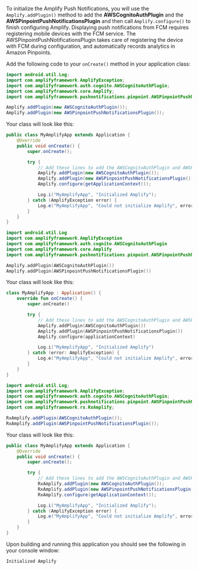 To initialize the Amplify Push Notifications, you will use the `Amplify.addPlugin()` method to add the **AWSCognitoAuthPlugin** and the **AWSPinpointPushNotificationsPlugin** and then call `Amplify.configure()` to finish configuring Amplify.
Displaying push notifications from FCM requires registering mobile devices with the FCM service. The AWSPinpointPushNotificationsPlugin takes care of registering the device with FCM during configuration, and automatically records analytics in Amazon Pinpoints.


Add the following code to your `onCreate()` method in your application class:

<BlockSwitcher>
<Block name="Java">

```java
import android.util.Log;
import com.amplifyframework.AmplifyException;
import com.amplifyframework.auth.cognito.AWSCognitoAuthPlugin;
import com.amplifyframework.core.Amplify;
import com.amplifyframework.pushnotifications.pinpoint.AWSPinpointPushNotificationsPlugin;
```

```java
Amplify.addPlugin(new AWSCognitoAuthPlugin());
Amplify.addPlugin(new AWSPinpointPushNotificationsPlugin());
```

Your class will look like this:

```java
public class MyAmplifyApp extends Application {
    @Override
    public void onCreate() {
        super.onCreate();

        try {
            // Add these lines to add the AWSCognitoAuthPlugin and AWSPinpointPushNotificationsPlugin plugins
            Amplify.addPlugin(new AWSCognitoAuthPlugin());
            Amplify.addPlugin(new AWSPinpointPushNotificationsPlugin());
            Amplify.configure(getApplicationContext());

            Log.i("MyAmplifyApp", "Initialized Amplify");
        } catch (AmplifyException error) {
            Log.e("MyAmplifyApp", "Could not initialize Amplify", error);
        }
    }
}
```

</Block>
<Block name="Kotlin">

```kotlin
import android.util.Log
import com.amplifyframework.AmplifyException
import com.amplifyframework.auth.cognito.AWSCognitoAuthPlugin
import com.amplifyframework.core.Amplify
import com.amplifyframework.pushnotifications.pinpoint.AWSPinpointPushNotificationsPlugin
```

```kotlin
Amplify.addPlugin(AWSCognitoAuthPlugin())
Amplify.addPlugin(AWSPinpointPushNotificationsPlugin())
```

Your class will look like this:

```kotlin
class MyAmplifyApp : Application() {
    override fun onCreate() {
        super.onCreate()

        try {
            // Add these lines to add the AWSCognitoAuthPlugin and AWSPinpointPushNotificationsPlugin plugins
            Amplify.addPlugin(AWSCognitoAuthPlugin())
            Amplify.addPlugin(AWSPinpointPushNotificationsPlugin())
            Amplify.configure(applicationContext)

            Log.i("MyAmplifyApp", "Initialized Amplify")
        } catch (error: AmplifyException) {
            Log.e("MyAmplifyApp", "Could not initialize Amplify", error)
        }
    }
}
```

</Block>
<Block name="RxJava">

```java
import android.util.Log;
import com.amplifyframework.AmplifyException;
import com.amplifyframework.auth.cognito.AWSCognitoAuthPlugin;
import com.amplifyframework.pushnotifications.pinpoint.AWSPinpointPushNotificationsPlugin;
import com.amplifyframework.rx.RxAmplify;
```

```java
RxAmplify.addPlugin(AWSCognitoAuthPlugin());
RxAmplify.addPlugin(AWSPinpointPushNotificationsPlugin());
```

Your class will look like this:

```java
public class MyAmplifyApp extends Application {
    @Override
    public void onCreate() {
        super.onCreate();

        try {
            // Add these lines to add the AWSCognitoAuthPlugin and AWSPinpointPushNotificationsPlugin plugins
            RxAmplify.addPlugin(new AWSCognitoAuthPlugin());
            RxAmplify.addPlugin(new AWSPinpointPushNotificationsPlugin());
            RxAmplify.configure(getApplicationContext());

            Log.i("MyAmplifyApp", "Initialized Amplify");
        } catch (AmplifyException error) {
            Log.e("MyAmplifyApp", "Could not initialize Amplify", error);
        }
    }
}
```

</Block>
</BlockSwitcher>

Upon building and running this application you should see the following in your console window:

```console
Initialized Amplify
```
